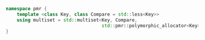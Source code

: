 ```cpp
namespace pmr {
    template <class Key, class Compare = std::less<Key>>
    using multiset = std::multiset<Key, Compare,
                                   std::pmr::polymorphic_allocator<Key>>;
}
```
